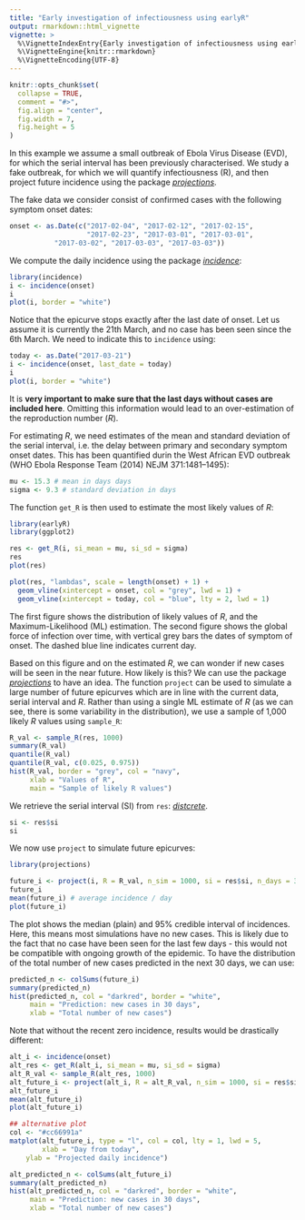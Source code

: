 ```yaml
---
title: "Early investigation of infectiousness using earlyR"
output: rmarkdown::html_vignette
vignette: >
  %\VignetteIndexEntry{Early investigation of infectiousness using earlyR}
  %\VignetteEngine{knitr::rmarkdown}
  %\VignetteEncoding{UTF-8}
---
```


```r
knitr::opts_chunk$set(
  collapse = TRUE,
  comment = "#>",
  fig.align = "center",
  fig.width = 7,
  fig.height = 5
)
```


In this example we assume a small outbreak of Ebola Virus Disease (EVD), for
which the serial interval has been previously characterised. We study a fake
outbreak, for which we will quantify infectiousness (R), and then project future
incidence using the package
[*projections*](https://github.com/reconhub/projections).

The fake data we consider consist of confirmed cases with the
following symptom onset dates:

```r

onset <- as.Date(c("2017-02-04", "2017-02-12", "2017-02-15",
                   "2017-02-23", "2017-03-01", "2017-03-01",
		   "2017-03-02", "2017-03-03", "2017-03-03"))		 

```

We compute the daily incidence using the package
[*incidence*](https://github.com/reconhub/incidence):

```r

library(incidence)
i <- incidence(onset)
i
plot(i, border = "white")

```

Notice that the epicurve stops exactly after the last date of onset. Let us
assume it is currently the 21th March, and no case has been seen since the 6th
March. We need to indicate this to `incidence` using:

```r

today <- as.Date("2017-03-21")
i <- incidence(onset, last_date = today)
i
plot(i, border = "white")

```

It is **very important to make sure that the last days without cases are
included here**. Omitting this information would lead to an over-estimation of the
reproduction number (*R*).


For estimating *R*, we need estimates of the mean and standard deviation of the
serial interval, i.e. the delay between primary and secondary symptom onset
dates. This has been quantified durin the West African EVD outbreak (WHO Ebola
Response Team (2014) NEJM 371:1481–1495):

```r

mu <- 15.3 # mean in days days
sigma <- 9.3 # standard deviation in days

```

The function `get_R` is then used to estimate the most likely values of *R*:
```r

library(earlyR)
library(ggplot2)

res <- get_R(i, si_mean = mu, si_sd = sigma)
res
plot(res)

plot(res, "lambdas", scale = length(onset) + 1) +
  geom_vline(xintercept = onset, col = "grey", lwd = 1) +
  geom_vline(xintercept = today, col = "blue", lty = 2, lwd = 1)

```

The first figure shows the distribution of likely values of *R*, and the
Maximum-Likelihood (ML) estimation. The second figure shows the global force of
infection over time, with vertical grey bars the dates of symptom of onset. 
The dashed blue line indicates current day.


Based on this figure and on the estimated *R*, we can wonder if new cases
will be seen in the near future. How likely is this? We can use the package
[*projections*](https://github.com/reconhub/projections) to have an idea. The
function `project` can be used to simulate a large number of future epicurves
which are in line with the current data, serial interval and *R*. Rather than
using a single ML estimate of *R* (as we can see, there is some variability in
the distribution), we use a sample of 1,000 likely *R* values using `sample_R`:

```r

R_val <- sample_R(res, 1000)
summary(R_val)
quantile(R_val)
quantile(R_val, c(0.025, 0.975))
hist(R_val, border = "grey", col = "navy",
     xlab = "Values of R",
     main = "Sample of likely R values")

```

We retrieve the serial interval (SI) from `res`:
[*distcrete*](https://github.com/reconhub/distcrete).
 
```r

si <- res$si
si

```

We now use `project` to simulate future epicurves:
```r

library(projections)

future_i <- project(i, R = R_val, n_sim = 1000, si = res$si, n_days = 30)
future_i
mean(future_i) # average incidence / day
plot(future_i)

```

The plot shows the median (plain) and 95% credible interval of incidences. Here,
this means most simulations have no new cases. This is likely due to the fact
that no case have been seen for the last few days - this would not be compatible
with ongoing growth of the epidemic. To have the distribution of the total
number of new cases predicted in the next 30 days, we can use:

```r

predicted_n <- colSums(future_i)
summary(predicted_n)
hist(predicted_n, col = "darkred", border = "white",
     main = "Prediction: new cases in 30 days",
     xlab = "Total number of new cases")

```


Note that without the recent zero incidence, results would be drastically different:
```r

alt_i <- incidence(onset)
alt_res <- get_R(alt_i, si_mean = mu, si_sd = sigma)
alt_R_val <- sample_R(alt_res, 1000)
alt_future_i <- project(alt_i, R = alt_R_val, n_sim = 1000, si = res$si, n_days = 30)
alt_future_i
mean(alt_future_i)
plot(alt_future_i)

## alternative plot
col <- "#cc66991a"
matplot(alt_future_i, type = "l", col = col, lty = 1, lwd = 5,
        xlab = "Day from today",
	ylab = "Projected daily incidence")

alt_predicted_n <- colSums(alt_future_i)
summary(alt_predicted_n)
hist(alt_predicted_n, col = "darkred", border = "white",
     main = "Prediction: new cases in 30 days",
     xlab = "Total number of new cases")

```
